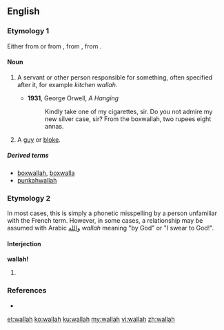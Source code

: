 ==English==

===Etymology 1===
Either from {{etyl|hi|en}} {{term|-वाला||pertaining to|tr=-vālā|lang=hi}} or from {{etyl|hi|en}} {{term|वाला||person in charge|tr=-vālā|lang=hi}}, from {{etyl|sa|en}} {{term|पाल||protector|tr=pāla|lang=sa}}, from {{etyl|ine-pro|en}} {{term/t|ine-pro|*peh₂-||protect}}.

====Noun====
{{en-noun}}

# {{context|India|lang=en}} A servant or other person responsible for something, often specified after it, for example ''kitchen wallah''.
#* '''1931''', George Orwell, ''A Hanging''
#*: Kindly take one of my cigarettes, sir. Do you not admire my new silver case, sir? From the boxwallah, two rupees eight annas.
# {{context|British|slang|lang=en}} A [[guy]] or [[bloke]].

=====Derived terms=====
* [[boxwallah]], [[boxwalla]]
* [[punkahwallah]]

===Etymology 2===
In most cases, this is simply a phonetic misspelling by a person unfamiliar with the French term. However, in some cases, a relationship may be assumed with Arabic [[والله]] ''wallah'' meaning "by God" or "I swear to God!".
====Interjection====
'''wallah!'''

# {{misspelling of|voilà}}

===References===
* {{R:Websters}}

[[et:wallah]]
[[ko:wallah]]
[[ku:wallah]]
[[my:wallah]]
[[vi:wallah]]
[[zh:wallah]]